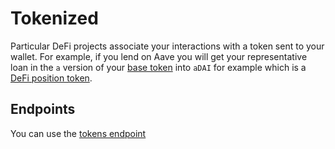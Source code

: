 # Tokenized

Particular DeFi projects associate your interactions with a token sent to your wallet.  For example, if you lend on Aave you will get your representative loan in the `a` version of your [base token](../tokens/baseTokens.mdx) into `aDAI` for example which is a [DeFi position token](../tokens/defiTokens.mdx).


## Endpoints

You can use the [tokens endpoint](../../metadata-api/api-reference/tokens)